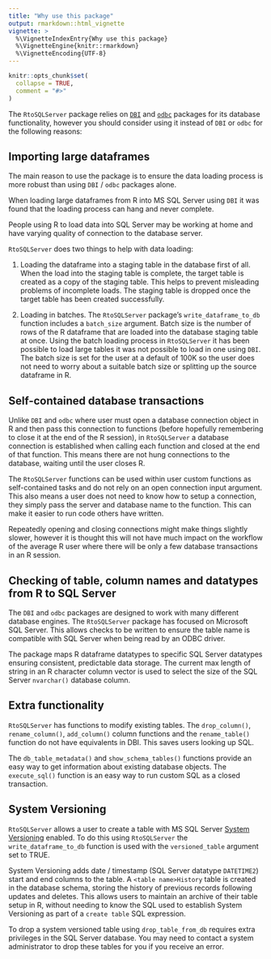 ```yaml
---
title: "Why use this package"
output: rmarkdown::html_vignette
vignette: >
  %\VignetteIndexEntry{Why use this package}
  %\VignetteEngine{knitr::rmarkdown}
  %\VignetteEncoding{UTF-8}
---
```


```r
knitr::opts_chunk$set(
  collapse = TRUE,
  comment = "#>"
)
```
The `RtoSQLServer` package relies on [`DBI`](https://dbi.r-dbi.org/) and [`odbc`](https://github.com/r-dbi/odbc) packages for its database functionality, however you should consider using it instead of `DBI` or `odbc` for the following reasons:

## Importing large dataframes
The main reason to use the package is to ensure the data loading process is more robust than using `DBI` / `odbc` packages alone.  

When loading large dataframes from R into MS SQL Server using `DBI` it was found that the loading process can hang and never complete.   

People using R to load data into SQL Server may be working at home and have varying quality of connection to the database server.

`RtoSQLServer` does two things to help with data loading:

1. Loading the dataframe into a staging table in the database first of all. When the load into the staging table is complete, the target table is created as a copy of the staging table. This helps to prevent misleading problems of incomplete loads. The staging table is dropped once the target table has been created successfully.

2. Loading in batches. The `RtoSQLServer` package's `write_dataframe_to_db` function includes a `batch_size` argument. Batch size is the number of rows of the R dataframe that are loaded into the database staging table at once. Using the batch loading process in `RtoSQLServer` it has been possible to load large tables it was not possible to load in one using `DBI`. The batch size is set for the user at a default of 100K so the user does not need to worry about a suitable batch size or splitting up the source dataframe in R.

## Self-contained database transactions 

Unlike `DBI` and `odbc` where user must open a database connection object in R and then pass this connection to functions (before hopefully remembering to close it at the end of the R session), in `RtoSQLServer` a database connection is established when calling each function and closed at the end of that function. This means there are not hung connections to the database, waiting until the user closes R.  

The `RtoSQLServer` functions can be used within user custom functions as self-contained tasks and do not rely on an open connection input argument. This also means a user does not need to know how to setup a connection, they simply pass the server and database name to the function. This can make it easier to run code others have written. 

Repeatedly opening and closing connections might make things slightly slower, however it is thought this will not have much impact on the workflow of the average R user where there will be only a few database transactions in an R session.  

## Checking of table, column names and datatypes from R to SQL Server

The `DBI` and `odbc` packages are designed to work with many different database engines. The `RtoSQLServer` package has focused on Microsoft SQL Server. This allows checks to be written to ensure the table name is compatible with SQL Server when being read by an ODBC driver. 

The package maps R dataframe datatypes to specific SQL Server datatypes ensuring consistent, predictable data storage. The current max length of string in an R character column vector is used to select the size of the SQL Server `nvarchar()` database column.

## Extra functionality
`RtoSQLServer` has functions to modify existing tables. The `drop_column()`, `rename_column()`, `add_column()` column functions and the `rename_table()` function do not have equivalents in DBI. This saves users looking up SQL.

The `db_table_metadata()` and `show_schema_tables()` functions provide an easy way to get information about existing database objects. The `execute_sql()` function is an easy way to run custom SQL as a closed transaction.

## System Versioning
`RtoSQLServer` allows a user to create a table with MS SQL Server  [System Versioning](https://docs.microsoft.com/en-us/sql/relational-databases/tables/creating-a-system-versioned-temporal-table?view=sql-server-ver15) enabled. To do this using `RtoSQLServer` the `write_dataframe_to_db` function is used with the `versioned_table` argument set to TRUE.   

System Versioning adds date / timestamp (SQL Server datatype `DATETIME2`) start and end columns to the table. A `<table name>History` table is created in the database schema, storing the history of previous records following updates and deletes. This allows users to maintain an archive of their table setup in R, without needing to know the SQL used to establish System Versioning as part of a `create table` SQL expression.

To drop a system versioned table using `drop_table_from_db` requires extra privileges in the SQL Server database. You may need to contact a system administrator to drop these tables for you if you receive an error.
